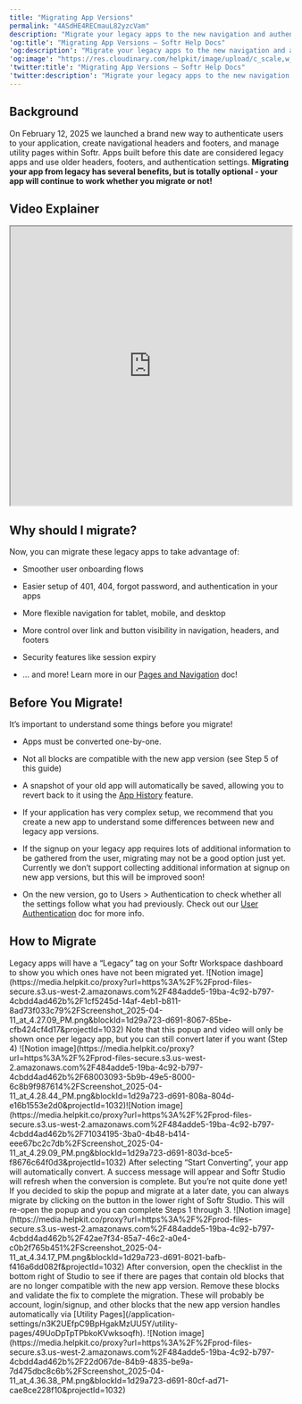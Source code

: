 ```yaml
---
title: "Migrating App Versions"
permalink: "4ASdHE4RECmauL82yzcVam"
description: "Migrate your legacy apps to the new navigation and authentication."
'og:title': "Migrating App Versions – Softr Help Docs"
'og:description': "Migrate your legacy apps to the new navigation and authentication."
'og:image': "https://res.cloudinary.com/helpkit/image/upload/c_scale,w_700,q_auto/v1674219840/softrdocs_meta_OG_Image_Url_258f31c013.png"
'twitter:title': "Migrating App Versions – Softr Help Docs"
'twitter:description': "Migrate your legacy apps to the new navigation and authentication."
---
```

## Background

On February 12, 2025 we launched a brand new way to authenticate users to your application, create navigational headers and footers, and manage utility pages within Softr. Apps built before this date are considered legacy apps and use older headers, footers, and authentication settings. **Migrating your app from legacy has several benefits, but is totally optional - your app will continue to work whether you migrate or not!**

## Video Explainer

<iframe src="https://www.youtube.com/embed/xz1zfUU0W_8?rel=0" width="100%" height="500px" title="YouTube video"></iframe>

## Why should I migrate?

Now, you can migrate these legacy apps to take advantage of:

* Smoother user onboarding flows

* Easier setup of 401, 404, forgot password, and authentication in your apps

* More flexible navigation for tablet, mobile, and desktop

* More control over link and button visibility in navigation, headers, and footers

* Security features like session expiry

* … and more! Learn more in our [Pages and Navigation](/core-concepts-overview/c5VwEbsWtTfPyUZjmEKvfx/pages-and-navigation/49UoDpTpTLLXUVn7JnoHbh) doc!

## Before You Migrate!

It’s important to understand some things before you migrate!

* Apps must be converted one-by-one.

* Not all blocks are compatible with the new app version (see Step 5 of this guide)

* A snapshot of your old app will automatically be saved, allowing you to revert back to it using the [App History](/application-settings/n3K2UEfpC9BpHgakMzUU5Y/app-history/2ZAq4oKJpiBXTMPkPTQqUU) feature.

* If your application has very complex setup, we recommend that you create a new app to understand some differences between new and legacy app versions.

* If the signup on your legacy app requires lots of additional information to be gathered from the user, migrating may not be a good option just yet. Currently we don’t support collecting additional information at signup on new app versions, but this will be improved soon!

* On the new version, go to Users > Authentication to check whether all the settings follow what you had previously. Check out our [User Authentication](/core-concepts-overview/c5VwEbsWtTfPyUZjmEKvfx/user-authentication/7gJmq6B7syYE3hRoFxLs5J) doc for more info.

## How to Migrate

<Steps>
  <Step title="Open the app you want to migrate">
    Legacy apps will have a “Legacy” tag on your Softr Workspace dashboard to show you which ones have not been migrated yet.
    <Frame>![Notion image](https://media.helpkit.co/proxy?url=https%3A%2F%2Fprod-files-secure.s3.us-west-2.amazonaws.com%2F484adde5-19ba-4c92-b797-4cbdd4ad462b%2F1cf5245d-14af-4eb1-b811-8ad73f033c79%2FScreenshot_2025-04-11_at_4.27.09_PM.png&blockId=1d29a723-d691-8067-85be-cfb424cf4d17&projectId=1032)</Frame>
  </Step>
  <Step title="Watch the amazing explainer video and follow the prompts">
    Note that this popup and video will only be shown once per legacy app, but you can still convert later if you want (Step 4)
    <Frame>![Notion image](https://media.helpkit.co/proxy?url=https%3A%2F%2Fprod-files-secure.s3.us-west-2.amazonaws.com%2F484adde5-19ba-4c92-b797-4cbdd4ad462b%2F68003093-5b9b-49e5-8000-6c8b9f987614%2FScreenshot_2025-04-11_at_4.28.44_PM.png&blockId=1d29a723-d691-808a-804d-e16b1553e2d0&projectId=1032)</Frame><Frame>![Notion image](https://media.helpkit.co/proxy?url=https%3A%2F%2Fprod-files-secure.s3.us-west-2.amazonaws.com%2F484adde5-19ba-4c92-b797-4cbdd4ad462b%2F71034195-3ba0-4b48-b414-eee67bc2c7db%2FScreenshot_2025-04-11_at_4.29.09_PM.png&blockId=1d29a723-d691-803d-bce5-f8676c64f0d3&projectId=1032)</Frame>
  </Step>
  <Step title="Wait for conversion and finish">
    After selecting “Start Converting”, your app will automatically convert. A success message will appear and Softr Studio will refresh when the conversion is complete. But you’re not quite done yet!
  </Step>
  <Step title="Step 4 (optional): Return and migrate later">
    If you decided to skip the popup and migrate at a later date, you can always migrate by clicking on the button in the lower right of Softr Studio. This will re-open the popup and you can complete Steps 1 through 3.
    <Frame>![Notion image](https://media.helpkit.co/proxy?url=https%3A%2F%2Fprod-files-secure.s3.us-west-2.amazonaws.com%2F484adde5-19ba-4c92-b797-4cbdd4ad462b%2F42ae7f34-85a7-46c2-a0e4-c0b2f765b451%2FScreenshot_2025-04-11_at_4.34.17_PM.png&blockId=1d29a723-d691-8021-bafb-f416a6dd082f&projectId=1032)</Frame>
  </Step>
  <Step title="Remove incompatible blocks and validate">
    After conversion, open the checklist in the bottom right of Studio to see if there are pages that contain old blocks that are no longer compatible with the new app version. Remove these blocks and validate the fix to complete the migration. These will probably be account, login/signup, and other blocks that the new app version handles automatically via [Utility Pages](/application-settings/n3K2UEfpC9BpHgakMzUU5Y/utility-pages/49UoDpTpTPbkoKVwksoqfh).
    <Frame>![Notion image](https://media.helpkit.co/proxy?url=https%3A%2F%2Fprod-files-secure.s3.us-west-2.amazonaws.com%2F484adde5-19ba-4c92-b797-4cbdd4ad462b%2F22d067de-84b9-4835-be9a-7d475dbc8c6b%2FScreenshot_2025-04-11_at_4.36.38_PM.png&blockId=1d29a723-d691-80cf-ad71-cae8ce228f10&projectId=1032)</Frame>
  </Step>
</Steps>